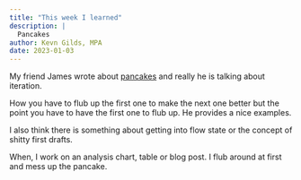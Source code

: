 ```yaml
---
title: "This week I learned"
description: |
  Pancakes
author: Kevn Gilds, MPA
date: 2023-01-03
---
```


My friend James wrote about [pancakes](https://turnercreative.ck.page/posts/the-first-pancake) and really he is talking about iteration.

How you have to flub up the first one to make the next one better but the point you have to have the first one to flub up. He provides a nice examples.

I also think there is something about getting into flow state or the concept of shitty first drafts.

When, I work on an analysis chart, table or blog post. I flub around at first and mess up the pancake.
